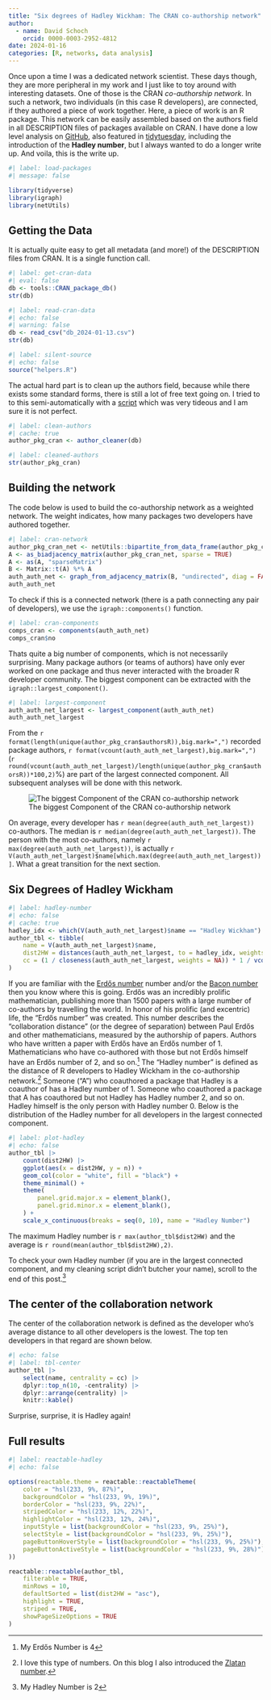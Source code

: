 ```yaml
---
title: "Six degrees of Hadley Wickham: The CRAN co-authorship network"
author:
  - name: David Schoch
    orcid: 0000-0003-2952-4812
date: 2024-01-16
categories: [R, networks, data analysis]
---
```


Once upon a time I was a dedicated network scientist. These days though, they are more peripheral in my work and I just like to toy around with interesting datasets. One of those is the CRAN *co-authorship network*. 
In such a network, two individuals (in this case R developers), are connected, if they authored a piece of work together. Here, a piece of work is an R package. This network can be easily assembled based on the authors field in all DESCRIPTION files of packages available on CRAN. I have done a low level analysis on [GitHub](https://github.com/schochastics/CRAN_collaboration), also featured in
[tidytuesday](https://github.com/rfordatascience/tidytuesday/tree/master/data/2023/2023-09-19), including the introduction of the **Hadley number**, but I always wanted to do a longer write up. And voila, this is the write up.

```r
#| label: load-packages
#| message: false

library(tidyverse)
library(igraph)
library(netUtils)
```

## Getting the Data

It is actually quite easy to get all metadata (and more!) of the DESCRIPTION files from CRAN. It is a single function call. 
```r
#| label: get-cran-data
#| eval: false
db <- tools::CRAN_package_db()
str(db)
```


```r
#| label: read-cran-data
#| echo: false
#| warning: false
db <- read_csv("db_2024-01-13.csv")
str(db)
```

```r
#| label: silent-source
#| echo: false
source("helpers.R")
```

The actual hard part is to clean up the authors field, because while there exists some standard forms, there is still a lot of free text going on. I tried to to this semi-automatically with a [script](https://github.com/schochastics/CRAN_collaboration/blob/main/Rscripts/helpers.R) which was very tideous and I am sure it is not perfect.

```r
#| label: clean-authors
#| cache: true
author_pkg_cran <- author_cleaner(db)
```

```r
#| label: cleaned-authors
str(author_pkg_cran)
```

## Building the network

The code below is used to build the co-authorship network as a weighted network. The weight indicates, how many packages two developers have authored together.

```r
#| label: cran-network
author_pkg_cran_net <- netUtils::bipartite_from_data_frame(author_pkg_cran, "authorsR", "Package")
A <- as_biadjacency_matrix(author_pkg_cran_net, sparse = TRUE)
A <- as(A, "sparseMatrix")
B <- Matrix::t(A) %*% A
auth_auth_net <- graph_from_adjacency_matrix(B, "undirected", diag = FALSE, weighted = TRUE)
auth_auth_net
```

To check if this is a connected network (there is a path connecting any pair of developers), we use the `igraph::components()` function.

```r
#| label: cran-components
comps_cran <- components(auth_auth_net)
comps_cran$no
```

Thats quite a big number of components, which is not necessarily surprising. Many package authors (or teams of authors) have only ever worked on one package and thus never interacted with the broader R developer community.
The biggest component can be extracted with the `igraph::largest_component()`.

```r
#| label: largest-component
auth_auth_net_largest <- largest_component(auth_auth_net)
auth_auth_net_largest
```

From the `r format(length(unique(author_pkg_cran$authorsR)),big.mark=",")` recorded package authors, `r format(vcount(auth_auth_net_largest),big.mark=",")` (`r round(vcount(auth_auth_net_largest)/length(unique(author_pkg_cran$authorsR))*100,2)`%) are part of the largest connected component. All subsequent analyses will be done with this network.

![The biggest Component of the CRAN co-authorship network](https://github.com/schochastics/CRAN_collaboration/raw/main/figures/network.png)

On average, every developer has `r mean(degree(auth_auth_net_largest))` co-authors. The median is `r median(degree(auth_auth_net_largest))`. The person with the most co-authors, namely `r max(degree(auth_auth_net_largest))`, is actually `r V(auth_auth_net_largest)$name[which.max(degree(auth_auth_net_largest))]`. What a great transition for the next section.

## Six Degrees of Hadley Wickham

```r
#| label: hadley-number
#| echo: false
#| cache: true
hadley_idx <- which(V(auth_auth_net_largest)$name == "Hadley Wickham")
author_tbl <- tibble(
    name = V(auth_auth_net_largest)$name,
    dist2HW = distances(auth_auth_net_largest, to = hadley_idx, weights = NA),
    cc = (1 / closeness(auth_auth_net_largest, weights = NA)) * 1 / vcount(auth_auth_net_largest)
)
```

If you are familiar with the [Erdős
number](https://en.wikipedia.org/wiki/Erd%C5%91s_number) number and/or
the [Bacon
number](https://en.wikipedia.org/wiki/Six_Degrees_of_Kevin_Bacon#Bacon_numbers)
then you know where this is going. Erdős was an incredibly prolific mathematician, publishing more than 1500 papers with a large number of co-authors by travelling the world.
In honor of his prolific (and excentric) life, the "Erdős number" was created.
This number describes the "collaboration distance" (or the degree of separation) between Paul Erdős and other mathematicians, measured by the authorship of papers. Authors who have written a paper with Erdős have an Erdős number of 1. Mathematicians who have co-authored with those
but not Erdős himself have an Erdős number of 2, and so on.[^1]
The "Hadley number" is defined as the
distance of R developers to Hadley Wickham in the co-authorship network.[^2]
Someone (“A”) who coauthored a package that Hadley is a coauthor of
has a Hadley number of 1. Someone who coauthored a package that A
has coauthored but not Hadley has Hadley number 2, and so on. Hadley
himself is the only person with Hadley number 0. Below is the distribution of the Hadley number for all developers in the largest connected component. 

```r
#| label: plot-hadley
#| echo: false
author_tbl |>
    count(dist2HW) |>
    ggplot(aes(x = dist2HW, y = n)) +
    geom_col(color = "white", fill = "black") +
    theme_minimal() +
    theme(
        panel.grid.major.x = element_blank(),
        panel.grid.minor.x = element_blank(),
    ) +
    scale_x_continuous(breaks = seq(0, 10), name = "Hadley Number")
```

The maximum Hadley number is `r max(author_tbl$dist2HW)` and the average is `r round(mean(author_tbl$dist2HW),2)`.

To check your own Hadley number (if you are in the largest connected component, and my cleaning script didn't butcher your name), scroll to the end of this post.[^3]

## The center of the collaboration network

The center of the collaboration network is defined as the developer
who’s average distance to all other developers is the lowest. The top
ten developers in that regard are shown below.

```r
#| echo: false
#| label: tbl-center
author_tbl |>
    select(name, centrality = cc) |>
    dplyr::top_n(10, -centrality) |>
    dplyr::arrange(centrality) |>
    knitr::kable()
```

Surprise, surprise, it is Hadley again!

## Full results

```r
#| label: reactable-hadley
#| echo: false

options(reactable.theme = reactable::reactableTheme(
    color = "hsl(233, 9%, 87%)",
    backgroundColor = "hsl(233, 9%, 19%)",
    borderColor = "hsl(233, 9%, 22%)",
    stripedColor = "hsl(233, 12%, 22%)",
    highlightColor = "hsl(233, 12%, 24%)",
    inputStyle = list(backgroundColor = "hsl(233, 9%, 25%)"),
    selectStyle = list(backgroundColor = "hsl(233, 9%, 25%)"),
    pageButtonHoverStyle = list(backgroundColor = "hsl(233, 9%, 25%)"),
    pageButtonActiveStyle = list(backgroundColor = "hsl(233, 9%, 28%)")
))

reactable::reactable(author_tbl,
    filterable = TRUE,
    minRows = 10,
    defaultSorted = list(dist2HW = "asc"),
    highlight = TRUE,
    striped = TRUE,
    showPageSizeOptions = TRUE
)
```

[^1]: My Erdős Number is 4
[^2]: I love this type of numbers. On this blog I also introduced the [Zlatan number](http://blog.schochastics.net/posts/2018-09-28_six-degrees-of-zlatan-ibrahimovic/). 
[^3]: My Hadley Number is 2